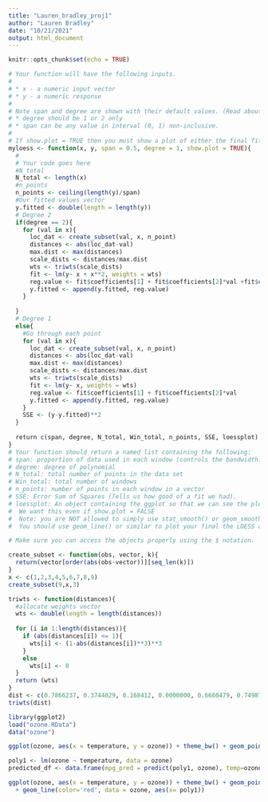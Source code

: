 ```yaml
---
title: "Lauren_bradley_proj1"
author: "Lauren Bradley"
date: "10/21/2021"
output: html_document
---
```


```r
knitr::opts_chunk$set(echo = TRUE)
```

```r
# Your function will have the following inputs.
# 
# * x - a numeric input vector
# * y - a numeric response
#
# Note span and degree are shown with their default values. (Read about this in the description)
# * degree should be 1 or 2 only
# * span can be any value in interval (0, 1) non-inclusive.
#
# If show.plot = TRUE then you must show a plot of either the final fit
myloess <- function(x, y, span = 0.5, degree = 1, show.plot = TRUE){
  #
  # Your code goes here
  #N_total
  N_total <- length(x)
  #n_points
  n_points <- ceiling(length(y)/span)
  #Our fitted values vector
  y.fitted <- double(length = length(y))
  # Degree 2
  if(degree == 2){
    for (val in x){
      loc_dat <- create_subset(val, x, n_point)
      distances <- abs(loc_dat-val)
      max.dist <- max(distances)
      scale_dists <- distances/max.dist
      wts <- triwts(scale_dists)
      fit <- lm(y~ x + x**2, weights = wts)
      reg.value <- fit$coefficients[1] + fit$coefficients[2]*val +fit$coefficients[3]*val**2
      y.fitted <- append(y.fitted, reg.value)
    }
    
  }
  # Degree 1
  else{
    #Go through each point
    for (val in x){
      loc_dat <- create_subset(val, x, n_point)
      distances <- abs(loc_dat-val)
      max.dist <- max(distances)
      scale_dists <- distances/max.dist
      wts <- triwts(scale_dists)
      fit <- lm(y~ x, weights = wts)
      reg.value <- fit$coefficients[1] + fit$coefficients[2]*val
      y.fitted <- append(y.fitted, reg.value)
    }
    SSE <- (y-y.fitted)**2
  }
    
  return c(span, degree, N_total, Win_total, n_points, SSE, loessplot)
}
# Your function should return a named list containing the following:
# span: proportion of data used in each window (controls the bandwidth)
# degree: degree of polynomial
# N_total: total number of points in the data set
# Win_total: total number of windows
# n_points: number of points in each window in a vector
# SSE: Error Sum of Squares (Tells us how good of a fit we had).
# loessplot: An object containing the ggplot so that we can see the plot later. 
#  We want this even if show.plot = FALSE
#  Note: you are NOT allowed to simply use stat_smooth() or geom_smooth() to have it automatically do LOESS.
#  You should use geom_line() or similar to plot your final the LOESS curve.

# Make sure you can access the objects properly using the $ notation.
```

```r
create_subset <- function(obs, vector, k){
  return(vector[order(abs(obs-vector))][seq_len(k)])
}
x <- c(1,2,3,4,5,6,7,8,9)
create_subset(9,x,3)

```
```r
triwts <- function(distances){
  #allocate weights vector
  wts <- double(length = length(distances))
  
  for (i in 1:length(distances)){
    if (abs(distances[i]) <= 1){
      wts[i] <- (1-abs(distances[i])**3)**3
    }
    else
      wts[i] <- 0
  }
  return (wts)
}
dist <- c(0.7866237, 0.3744029, 0.168412, 0.0000000, 0.6660479, 0.7498743, 1.0000000)
triwts(dist)
```


```r
library(ggplot2)
load("ozone.RData")
data("ozone")

ggplot(ozone, aes(x = temperature, y = ozone)) + theme_bw() + geom_point()
```

```r
poly1 <- lm(ozone ~ temperature, data = ozone)
predicted_df <- data.frame(mpg_pred = predict(poly1, ozone), temp=ozone$)

ggplot(ozone, aes(x = temperature, y = ozone)) + theme_bw() + geom_point()
  + geom_line(color='red', data = ozone, aes(x= poly1))

```



